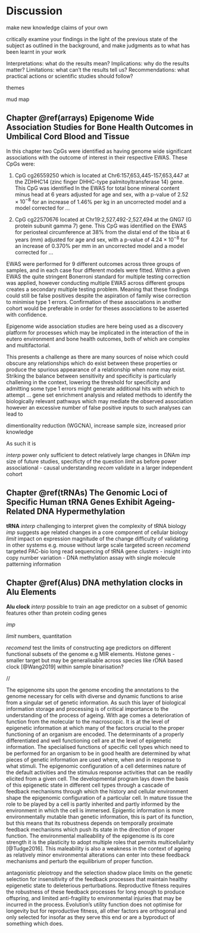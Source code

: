# Discussion

make new knowledge claims of your own

critically examine your findings in the light of the previous state of the subject as outlined in the background, and make judgments as to what has been learnt in your work

Interpretations: what do the results mean?
Implications: why do the results matter?
Limitations: what can’t the results tell us?
Recommendations: what practical actions or scientific studies should follow?

themes

mud map


## Chapter \@ref(arrays) Epigenome Wide Association Studies for Bone Health Outcomes in Umbilical Cord Blood and Tissue 

In this chapter two CpGs were identified as having genome wide significant associations with the outcome of interest in their respective EWAS.
These CpGs were: 

1. CpG cg26559250 which is located at Chr6:157,653,445-157,653,447 at the ZDHHC14 (zinc finger DHHC-type palmitoyltransferase 14) gene. This CpG was identified In the EWAS for total bone mineral content minus head at 6 years adjusted for age and sex, with a p-value of $2.52\times 10^{-8}$ for an increase of 1.46% per kg in an uncorrected model and a model corrected for *...*

2. CpG cg22570676 located at Chr19:2,527,492-2,527,494 at the GNG7 (G protein subunit gamma 7) gene. 
   This CpG was identified on the EWAS for periosteal circumference at 38% from the distal end of the tibia at 6 years (mm) adjusted for age and sex, with a p-value of $4.24\times 10^{-8}$ for an increase of 0.370% per mm in an uncorrected model and a model corrected for *...*


EWAS were performed for 9 different outcomes across three groups of samples, and in each case four different models were fitted.
Within a given EWAS the quite stringent Bonerroni standard for multiple testing correction was applied, however conducting multiple EWAS across different groups creates a secondary multiple testing problem. 
Meaning that these findings could still be false positives despite the aspiration of family wise correction to minimise type 1 errors.
Confirmation of these associations in another cohort would be preferable in order for theses associations to be asserted with confidence.

Epigenome wide association studies are here being used as a discovery platform for processes which may be implicated in the interaction of the in eutero environment and bone health outcomes, both of which are complex and multifactorial.

This presents a challenge as there are many sources of noise which could obscure any relationships which do exist between these properties or produce the spurious appearance of a relationship when none may exist. 
Striking the balance between sensitivity and specificity is particularly challening in the context, lowering the threshold for specificity and admitting some type 1 errors might generate additional hits with which to attempt ... gene set enrichment analysis and related methods to identify the biologically relevant pathways which may mediate the observed association however an excessive number of false positive inputs to such analyses can lead to 

dimentionality reduction (WGCNA), increase sample size, increased prior knowledge

As such it is 

*interp*
power only sufficient to detect relatively large changes in DNAm
*imp*
size of future studies, specificty of the question
*limit*
as before power
associational - causal understanding
*recom*
validate in a larger independent cohort

## Chapter \@ref(tRNAs) The Genomic Loci of Specific Human tRNA Genes Exhibit Ageing-Related DNA Hypermethylation

__tRNA__
*interp*
challenging to interpret given the complexity of tRNA biology
*imp*
suggests age related changes in a core component of cellular biology
*limit*
impact on expression
magnitude of the change
difficulty of validating in other systems e.g. mouse without large scale targeted screen
*recomend*
targeted PAC-bio long read sequencing of tRNA gene clusters
- insight into copy number variation
- DNA methylation assay with single molecule patterning information

## Chapter \@ref(Alus) DNA methylation clocks in Alu Elements

__Alu clock__
*interp*
possible to train an age predictor on a subset of genomic features other than protein coding genes

*imp*

*limit*
numbers, quantitation

*recomend*
test the limits of constructing age predictors on different functional subsets of the genome e.g MIR elements. Histone genes - smaller target but may be generalisable across species like rDNA based clock [@Wang2019]
within sample binarisation?

//

The epigenome sits upon the genome encoding the annotations to the genome necessary for cells with diverse and dynamic functions to arise from a singular set of genetic information. 
As such this layer of biological information storage and processing is of critical importance to the understanding of the process of ageing.
With age comes a deterioration of function from the molecular to the macroscopic.
It is at the level of epigenetic information at which many of the factors crucial to the proper functioning of an organism are encoded.
The determinants of a properly differentiated and well functioning cell are at the level of epigenetic information.
The specialised functions of specific cell types which need to be performed for an organism to be in good health are determined by what pieces of genetic information are used where, when and in response to what stimuli.
The epigenomic configuration of a cell determines nature of the default activities and the stimulus response activities that can be readily elicited from a given cell.
The developmental program lays down the basis of this epigenetic state in different cell types through a cascade of feedback mechanisms through which the history and cellular environment shape the epigenomic configuration of a particular cell. 
In mature tissue the role to be played by a cell is partly inherited and partly informed by the environment in which the cell is immersed.
Epigentic information is more environmentally mutable than genetic information, this is part of its function, but this means that its robustness depends on temporally proximate feedback mechanisms which push its state in the direction of proper function.
The environmental malleability of the epigenome is its core strength it is the plasticity to adopt multiple roles that permits multicellularity [@Tudge2016].
This maleability is also a weakness in the context of ageing as relatively minor environmental alterations can enter into these feedback mechanisms and perturb the equilibrium of proper function.

antagonistic pleiotropy and the selection shadow place limits on the genetic selection for insensitivity of the feedback processes that maintain healthy epigenetic state to deleterious perturbations.
Reproductive fitness requires the robustness of these feedback processes for long enough to produce offspring, and limited anti-fragility to environmental injuries that may be incurred in the process.
Evolution's utility function does not optimise for longevity but for reproductive fitness, all other factors are orthogonal and only selected for insofar as they serve this end or are a byproduct of something which does.
